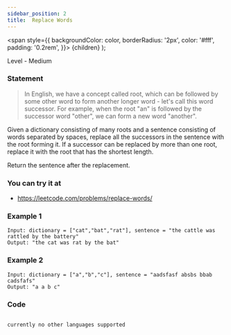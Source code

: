 ```yaml
---
sidebar_position: 2
title:  Replace Words  
---
```



  <span
    style={{
      backgroundColor: color,
      borderRadius: '2px',
      color: '#fff',
      padding: '0.2rem',
    }}>
    {children}
  </span>
);

Level - <Highlight color="#fece2f">Medium</Highlight>

### Statement

> In English, we have a concept called root, which can be followed by some other word to form another longer word - let's call this word successor. For example, when the root "an" is followed by the successor word "other", we can form a new word "another".

Given a dictionary consisting of many roots and a sentence consisting of words separated by spaces, replace all the successors in the sentence with the root forming it. If a successor can be replaced by more than one root, replace it with the root that has the shortest length.

Return the sentence after the replacement.

### You can try it at

- https://leetcode.com/problems/replace-words/

### Example 1

```
Input: dictionary = ["cat","bat","rat"], sentence = "the cattle was rattled by the battery"
Output: "the cat was rat by the bat"

```

### Example 2

```
Input: dictionary = ["a","b","c"], sentence = "aadsfasf absbs bbab cadsfafs"
Output: "a a b c"

```

### Code

<Tabs>
<TabItem value="java" label="Java">

```js


```

</TabItem>

<TabItem value="other" label="Other">

```
currently no other languages supported
```

</TabItem>

</Tabs>